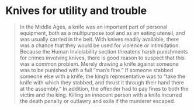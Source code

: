
# Knives for utility and trouble

<Blockquote
    quote='“If the person who was stabbed innocent dies, then the one who stabbed can be killed with impunity.”'
    footer='Human Inviolability section, chapter 15' />

<Work id="ubb-diplom-0034" />

In the Middle Ages, a knife was an important part of personal equipment, both as a multipurpose tool and as an eating utensil, and was usually carried in the belt. With knives readily available, there was a chance that they would be used for violence or intimidation. Because the Human Inviolability section threatens harsh punishments for crimes involving knives, there is good reason to suspect that this was a common problem. Merely drawing a knife against someone was to be punished with a full “man’s fine.” If someone stabbed someone else with a knife, the king’s representative was to “take the knife with which they stabbed, and thrust it through their hand there at the assembly.” In addition, the offender had to pay fines to both the victim and the king. Killing an innocent person with a knife incurred the death penalty or outlawry and exile if the murderer escaped.
